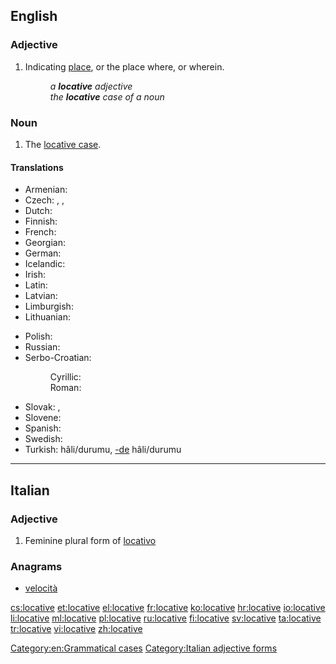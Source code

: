==English==

===Adjective===
{{en-adj|-}}

# {{context|grammar|lang=en}} Indicating [[place]], or the place where, or wherein.
#: ''a '''locative''' adjective''
#: ''the '''locative''' case of a noun''

===Noun===
{{en-noun}}

# {{context|grammar|lang=en}} The [[locative case]].

====Translations====
{{trans-top|grammatical case}}
* Armenian: {{t-|hy|ներգոյական|tr=nergoyakan}}
* Czech: {{t-|cs|šestý pád|m}}, {{t+|cs|lokativ|m}}, {{t+|cs|lokál|m}}
* Dutch: {{t+|nl|locatief|m}}
* Finnish: {{t+|fi|lokatiivi}}
* French: {{t+|fr|locatif|m}}
* Georgian: {{t-|ka|ადგილობრივი|sc=Geor}}
* German: {{t+|de|Lokativ|m}}
* Icelandic: {{t+|is|staðarfall|n}}
* Irish: {{t-|ga|áitreabhach|m}}
* Latin: {{tø|la|[[casus]] [[locativus]]|m}}
* Latvian: {{t+|lv|lokatīvs|m}}
* Limburgish: {{t-|li|landjsval|f}}
* Lithuanian: {{t+|lt|vietininkas|m}}
{{trans-mid}}
* Polish: {{t+|pl|miejscownik|m}}
* Russian: {{t+|ru|местный падеж|m|tr=méstnyj padéž}}
* Serbo-Croatian:
*: Cyrillic: {{t-|sh|локатив|m}}
*: Roman: {{t-|sh|lokativ|m}}
* Slovak: {{t-|sk|šiesty pád|m}}, {{t+|sk|lokál|m}}
* Slovene: {{t+|sl|mestnik|m}}
* Spanish: {{t-|es|caso locativo|m}}
* Swedish: {{t+|sv|lokativ|n}}
* Turkish: {{t+|tr|bulunma}} hâli/durumu, [[-de]] hâli/durumu
{{trans-bottom}}

[[Category:en:Grammatical cases]]

----

==Italian==

===Adjective===
{{head|it}} {{f}}

# Feminine plural form of [[locativo]]

===Anagrams===
* [[velocità#Italian|velocità]]

[[Category:Italian adjective forms]]

[[cs:locative]]
[[et:locative]]
[[el:locative]]
[[fr:locative]]
[[ko:locative]]
[[hr:locative]]
[[io:locative]]
[[li:locative]]
[[ml:locative]]
[[pl:locative]]
[[ru:locative]]
[[fi:locative]]
[[sv:locative]]
[[ta:locative]]
[[tr:locative]]
[[vi:locative]]
[[zh:locative]]